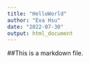 ```yaml
---
title: "HelloWorld"
author: "Eva Hsu"
date: "2022-07-30"
output: html_document
---
```


##This is a markdown file.